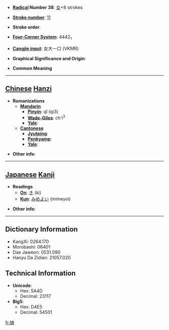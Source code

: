 * '''[[Wiktionary:Chinese radical index| Radical]] Number 38''': [[Wiktionary:Chinese radical index 女|女]]+8 strokes

* '''[[Wiktionary:Chinese total strokes index|Stroke number]]''': [[Wiktionary:Chinese total strokes index 11|11]]

* '''Stroke order''': 

* '''[[Wiktionary:Chinese four corner index|Four-Corner System]]''': 4442<sub>1</sub>

* '''[[Wiktionary:Chinese Cangjie index|Cangjie input]]''': 女大一口 (VKMR)

* '''Graphical Significance and Origin''': 

* '''Common Meaning'''

----

== [[Chinese]] [[Hanzi]] ==

* '''Romanizations'''
** '''[[Mandarin]]'''
*** '''[[Pinyin]]''': qǐ (qi3)
*** '''[[Wade-Giles]]''': ch'i<sup>3</sup>
*** '''[[Yale]]''': 
** '''[[Cantonese]]'''
*** '''[[Jyutping]]''':
*** '''[[Penkyamp]]''': 
*** '''[[Yale]]''': 

* '''Other info''': 

----

== [[Japanese]] [[Kanji]] ==

* '''Readings'''
** '''[[On]]''': [[き]] (ki)
** '''[[Kun]]''': [[みめよい]] (mimeyoi)

* '''Other info''':  

----

== Dictionary Information ==

* KangXi: 0264.170
* Morobashi: 06401
* Dae Jaweon: 0531.090
* Hanyu Da Zidian: 21057.020

== Technical Information ==

* '''Unicode''':
** Hex: 5A4D
** Decimal: 23117
* '''Big5''':
** Hex: D4E5
** Decimal: 54501

[[fr:婍]]